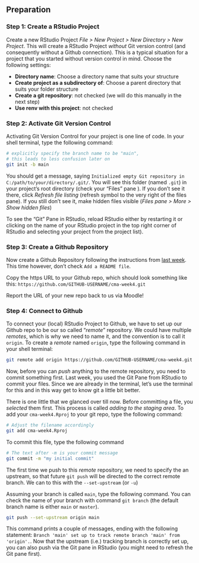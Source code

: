 ## Preparation {#w4-preparation}

### Step 1: Create a RStudio Project

Create a new RStudio Project *File > New Project > New Directory > New Project*.
This will create a RStudio Project *without* Git version control (and consequently without a Github connection). This is a typical situation for a project that you started without version control in mind. Choose the following settings:

- **Directory name**: Choose a directory name that suits your structure
- **Create project as a subdirectory of**: Choose a parent directory that suits your folder structure
- **Create a git repository**: not checked (we will do this manually in the next step)
- **Use renv with this project**: not checked

### Step 2: Activate Git Version Control

Activating Git Version Control for your project is one line of code. In your shell terminal, type the following command:

```sh
# explicitly specify the branch name to be "main",
# this leads to less confusion later on
git init -b main
```

You should get a message, saying `Initialized empty Git repository in C:/path/to/your/directory/.git/`. You will see this folder (named `.git`) in your project's root directory (check your "Files" pane ). If you don't see it there, click *Refresh file listing* (refresh symbol to the very right of the files pane). If you still don't see it, make hidden files visible (*Files pane > More > Show hidden files*)

To see the "Git" Pane in RStudio, reload RStudio either by restarting it or clicking on the name of your RStudio project in the top right corner of RStudio and selecting your project from the project list). 




### Step 3: Create a Github Repository {#sec-github-repo-2}

Now create a Github Repository following the instructions from [last week](#sec-github-repo). This time however, don't check `Add a README file`.

Copy the https URL to your Github repo, which should look something like this: `https://github.com/GITHUB-USERNAME/cma-week4.git`

:::{.callout-important}
Report the URL of your new repo back to us via Moodle!
:::

### Step 4: Connect to Github

To connect your (local) RStudio Project to Github, we have to set up our Github repo to be our so called "*remote*" repository. We could have multiple *remotes*, which is why we need to name it, and the convention is to call it `origin`. To create a *remote* named `origin`, type the following command in your shell terminal:

```sh
git remote add origin https://github.com/GITHUB-USERNAME/cma-week4.git
```

Now, before you can *push* anything to the remote repository, you need to commit something first. Last week, you used the Git Pane from RStudio to commit your files. Since we are already in the terminal, let's use the terminal for this and in this way get to know git a little bit better. 

There is one little that we glanced over till now. Before committing a file, you *selected* them first. This process is called *adding to the staging area*. To add your `cma-week4.Rproj` to your git repo, type the following command:

```sh
# Adjust the filename accordingly
git add cma-week4.Rproj
```

To commit this file, type the following command

```sh
# The text after -m is your commit message
git commit -m "my initial commit"
```

The first time we push to this *remote* repository, we need to specify the an upstream, so that future `git push` will be directed to the correct remote branch. We can to this with the `--set-upstream` (or `-u`)

Assuming your branch is called `main`, type the following command. You can check the name of your branch with command `git branch` (the default branch name is either `main` or `master`).

```sh
git push --set-upstream origin main
```

This command prints a couple of messages, ending with the following statement: `Branch 'main' set up to track remote branch 'main' from 'origin'.`. Now that the upstream (i.e.) tracking branch is correctly set up, you can also push via the Git pane in RStudio (you might need to refresh the Git pane first).
